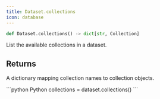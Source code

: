 ```yaml
---
title: Dataset.collections
icon: database
---
```


```python
def Dataset.collections() -> dict[str, Collection]
```

List the available collections in a dataset.

## Returns

A dictionary mapping collection names to collection objects.

<RequestExample>
```python Python
collections = dataset.collections()
```
</RequestExample>

